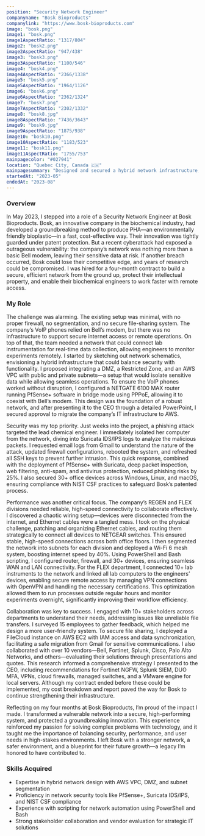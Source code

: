 ```yaml
---
position: "Security Network Engineer"
companyname: "Bosk Bioproducts"
companylink: "https://www.bosk-bioproducts.com"
image: "bosk.png"
image1: "bosk.png"
image1AspectRatio: "1317/804"
image2: "bosk2.png"
image2AspectRatio: "947/438"
image3: "bosk3.png"
image3AspectRatio: "1100/546"
image4: "bosk4.png"
image4AspectRatio: "2366/1338"
image5: "bosk5.png"
image5AspectRatio: "1964/1126"
image6: "bosk6.png"
image6AspectRatio: "2362/1324"
image7: "bosk7.png"
image7AspectRatio: "2302/1332"
image8: "bosk8.jpg"
image8AspectRatio: "7436/3643"
image9: "bosk9.jpg"
image9AspectRatio: "1875/938"
image10: "bosk10.png"
image10AspectRatio: "1183/523"
image11: "bosk11.png"
image11AspectRatio: "1755/753"
mainpagecolor: "#027941"
location: "Quebec City, Canada 🇨🇦"
mainpagesummary: "Designed and secured a hybrid network infrastructure, mitigated phishing attacks, and optimized connectivity for biochemical engineers at a bioproducts innovator"
startedAt: "2023-05"
endedAt: "2023-08"
---
```


### Overview
In May 2023, I stepped into a role of a Security Network Engineer at Bosk Bioproducts. Bosk, an innovative company in the biochemical industry, had developed a groundbreaking method to produce PHA—an environmentally friendly bioplastic—in a fast, cost-effective way. Their innovation was tightly guarded under patent protection. But a recent cyberattack had exposed a outrageous vulnerability: the company’s network was nothing more than a basic Bell modem, leaving their sensitive data at risk. If another breach occurred, Bosk could lose their competitive edge, and years of research could be compromised. I was hired for a four-month contract to build a secure, efficient network from the ground up, protect their intellectual property, and enable their biochemical engineers to work faster with remote access.

### My Role
The challenge was alarming. The existing setup was minimal, with no proper firewall, no segmentation, and no secure file-sharing system. The company’s VoIP phones relied on Bell’s modem, but there was no infrastructure to support secure internet access or remote operations. On top of that, the team needed a network that could connect lab instrumentation for real-time data collection, allowing engineers to monitor experiments remotely. I started by sketching out network schematics, envisioning a hybrid infrastructure that could balance security with functionality. I proposed integrating a DMZ, a Restricted Zone, and an AWS VPC with public and private subnets—a setup that would isolate sensitive data while allowing seamless operations. To ensure the VoIP phones worked without disruption, I configured a NETGATE 6100 MAX router running PfSense+ software in bridge mode using PPPoE, allowing it to coexist with Bell’s modem. This design was the foundation of a robust network, and after presenting it to the CEO through a detailed PowerPoint, I secured approval to migrate the company’s IT infrastructure to AWS.

Security was my top priority. Just weeks into the project, a phishing attack targeted the lead chemical engineer. I immediately isolated her computer from the network, diving into Suricata IDS/IPS logs to analyze the malicious packets. I requested email logs from Gmail to understand the nature of the attack, updated firewall configurations, rebooted the system, and refreshed all SSH keys to prevent further intrusion. This quick response, combined with the deployment of PfSense+ with Suricata, deep packet inspection, web filtering, anti-spam, and antivirus protection, reduced phishing risks by 25%. I also secured 30+ office devices across Windows, Linux, and macOS, ensuring compliance with NIST CSF practices to safeguard Bosk’s patented process.

Performance was another critical focus. The company’s REGEN and FLEX divisions needed reliable, high-speed connectivity to collaborate effectively.  I discovered a chaotic wiring setup—devices were disconnected from the internet, and Ethernet cables were a tangled mess. I took on the physical challenge, patching and organizing Ethernet cables, and routing them strategically to connect all devices to NETGEAR switches. This ensured stable, high-speed connections across both office floors. I then segmented the network into subnets for each division and deployed a Wi-Fi 6 mesh system, boosting internet speed by 40%. Using PowerShell and Bash scripting, I configured router, firewall, and 30+ devices, ensuring seamless WAN and LAN connectivity. For the FLEX department, I connected 10+ lab instruments to the network and linked all lab computers to the engineers’ devices, enabling secure remote access by managing VPN connections with OpenVPN and handling the necessary certifications. This optimization allowed them to run processes outside regular hours and monitor experiments overnight, significantly improving their workflow efficiency.

Collaboration was key to success. I engaged with 10+ stakeholders across departments to understand their needs, addressing issues like unreliable file transfers. I surveyed 15 employees to gather feedback, which helped me design a more user-friendly system. To secure file sharing, I deployed a FileCloud instance on AWS EC2 with IAM access and data synchronization, facilitating a safe migration from Gmail for sensitive communications. I also collaborated with over 10 vendors—Bell, Fortinet, Splunk, Cisco, Palo Alto Networks, and others—evaluating their solutions through presentations and quotes. This research informed a comprehensive strategy I presented to the CEO, including recommendations for Fortinet NGFW, Splunk SIEM, DUO MFA, VPNs, cloud firewalls, managed switches, and a VMware engine for local servers. Although my contract ended before these could be implemented, my cost breakdown and report paved the way for Bosk to continue strengthening their infrastructure.

Reflecting on my four months at Bosk Bioproducts, I’m proud of the impact I made. I transformed a vulnerable network into a secure, high-performing system, and protected a groundbreaking innovation. This experience reinforced my passion for solving complex problems with technology, and it taught me the importance of balancing security, performance, and user needs in high-stakes environments. I left Bosk with a stronger network, a safer environment, and a blueprint for their future growth—a legacy I’m honored to have contributed to.


### Skills Acquired
- Expertise in hybrid network design with AWS VPC, DMZ, and subnet segmentation
- Proficiency in network security tools like PfSense+, Suricata IDS/IPS, and NIST CSF compliance 
- Experience with scripting for network automation using PowerShell and Bash
- Strong stakeholder collaboration and vendor evaluation for strategic IT solutions


